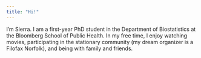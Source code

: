 ---
title: "Hi!"
---

I'm Sierra. I am a first-year PhD student in the Department of Biostatistics at the Bloomberg School of Public Health. In my free time, I enjoy watching movies, participating in the stationary community (my dream organizer is a Filofax Norfolk), and being with family and friends.